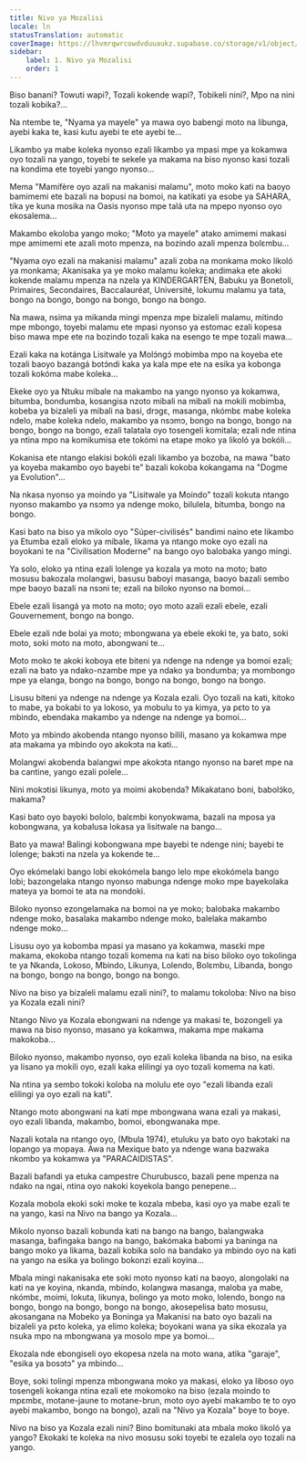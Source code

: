```yaml
---
title: Nivo ya Mozalisi
locale: ln
statusTranslation: automatic
coverImage: https://lhvmrqwrcowdvduuaukz.supabase.co/storage/v1/object/public/strapi-uploads/small_cover-tratado-de-psicologia-revolucionaria.webp-5e15e1cec4e0ebebcde5d7fc7565d8fd.webp
sidebar:
    label: 1. Nivo ya Mozalisi
    order: 1
---
```

Biso banani? Towuti wapi?, Tozali kokende wapi?, Tobikeli nini?, Mpo na nini tozali kobika?...

Na ntembe te, "Nyama ya mayele" ya mawa oyo babengi moto na libunga, ayebi kaka te, kasi kutu ayebi te ete ayebi te...

Likambo ya mabe koleka nyonso ezali likambo ya mpasi mpe ya kokamwa oyo tozali na yango, toyebi te sekele ya makama na biso nyonso kasi tozali na kondima ete toyebi yango nyonso...

Mema "Mamifère oyo azali na makanisi malamu", moto moko kati na baoyo bamimemi ete bazali na bopusi na bomoi, na katikati ya esobe ya SAHARA, tika ye kuna mosika na Oasis nyonso mpe talá uta na mpepo nyonso oyo ekosalema...

Makambo ekoloba yango moko; "Moto ya mayele" atako amimemi makasi mpe amimemi ete azali moto mpenza, na bozindo azali mpenza bolɛmbu...

"Nyama oyo ezali na makanisi malamu" azali zoba na monkama moko likoló ya monkama; Akanisaka ya ye moko malamu koleka; andimaka ete akoki kokende malamu mpenza na nzela ya KINDERGARTEN, Babuku ya Bonetoli, Primaires, Secondaires, Baccalauréat, Université, lokumu malamu ya tata, bongo na bongo, bongo na bongo, bongo na bongo.

Na mawa, nsima ya mikanda mingi mpenza mpe bizaleli malamu, mitindo mpe mbongo, toyebi malamu ete mpasi nyonso ya estomac ezali kopesa biso mawa mpe ete na bozindo tozali kaka na esengo te mpe tozali mawa...

Ezali kaka na kotánga Lisitwale ya Molɔ́ngɔ́ mobimba mpo na koyeba ete tozali baoyo bazangá botɔ́ndi kaka ya kala mpe ete na esika ya kobonga tozali kokóma mabe koleka...

Ekeke oyo ya Ntuku mibale na makambo na yango nyonso ya kokamwa, bitumba, bondumba, kosangisa nzoto mibali na mibali na mokili mobimba, kobeba ya bizaleli ya mibali na basi, drɔgɛ, masanga, nkómbɛ mabe koleka ndelo, mabe koleka ndelo, makambo ya nsɔmɔ, bongo na bongo, bongo na bongo, bongo na bongo, ezali talatala oyo tosengeli komitala; ezali nde ntina ya ntina mpo na komikumisa ete tokómi na etape moko ya likoló ya bokóli...

Kokanisa ete ntango elakisi bokóli ezali likambo ya bozoba, na mawa "bato ya koyeba makambo oyo bayebi te" bazali kokoba kokangama na "Dogme ya Evolution"...

Na nkasa nyonso ya moindo ya "Lisitwale ya Moindo" tozali kokuta ntango nyonso makambo ya nsɔmɔ ya ndenge moko, bilulela, bitumba, bongo na bongo.

Kasi bato na biso ya mikolo oyo "Súper-civilisés" bandimi naino ete likambo ya Etumba ezali eloko ya mibale, likama ya ntango moke oyo ezali na boyokani te na "Civilisation Moderne" na bango oyo balobaka yango mingi.

Ya solo, eloko ya ntina ezali lolenge ya kozala ya moto na moto; bato mosusu bakozala molangwi, basusu baboyi masanga, baoyo bazali sembo mpe baoyo bazali na nsɔni te; ezali na biloko nyonso na bomoi...

Ebele ezali lisangá ya moto na moto; oyo moto azali ezali ebele, ezali Gouvernement, bongo na bongo.

Ebele ezali nde bolai ya moto; mbongwana ya ebele ekoki te, ya bato, soki moto, soki moto na moto, abongwani te...

Moto moko te akoki koboya ete biteni ya ndenge na ndenge ya bomoi ezali; ezali na bato ya ndako-nzambe mpe ya ndako ya bondumba; ya mombongo mpe ya elanga, bongo na bongo, bongo na bongo, bongo na bongo.

Lisusu biteni ya ndenge na ndenge ya Kozala ezali. Oyo tozali na kati, kitoko to mabe, ya bokabi to ya lokoso, ya mobulu to ya kimya, ya pɛto to ya mbindo, ebendaka makambo ya ndenge na ndenge ya bomoi...

Moto ya mbindo akobenda ntango nyonso bilili, masano ya kokamwa mpe ata makama ya mbindo oyo akokɔta na kati...

Molangwi akobenda balangwi mpe akokɔta ntango nyonso na baret mpe na ba cantine, yango ezali polele...

Nini mokɔtisi likunya, moto ya moimi akobenda? Mikakatano boni, babolɔ́ko, makama?

Kasi bato oyo bayoki bololo, balɛmbi konyokwama, bazali na mposa ya kobongwana, ya kobalusa lokasa ya lisitwale na bango...

Bato ya mawa! Balingi kobongwana mpe bayebi te ndenge nini; bayebi te lolenge; bakɔti na nzela ya kokende te...

Oyo ekómelaki bango lobi ekokómela bango lelo mpe ekokómela bango lobi; bazongelaka ntango nyonso mabunga ndenge moko mpe bayekolaka mateya ya bomoi te ata na mondoki.

Biloko nyonso ezongelamaka na bomoi na ye moko; balobaka makambo ndenge moko, basalaka makambo ndenge moko, balelaka makambo ndenge moko...

Lisusu oyo ya kobomba mpasi ya masano ya kokamwa, masɛki mpe makama, ekokoba ntango tozali komema na kati na biso biloko oyo tokolinga te ya Nkanda, Lokoso, Mbindo, Likunya, Lolendo, Bolɛmbu, Libanda, bongo na bongo, bongo na bongo, bongo na bongo.

Nivo na biso ya bizaleli malamu ezali nini?, to malamu tokoloba: Nivo na biso ya Kozala ezali nini?

Ntango Nivo ya Kozala ebongwani na ndenge ya makasi te, bozongeli ya mawa na biso nyonso, masano ya kokamwa, makama mpe makama makokoba...

Biloko nyonso, makambo nyonso, oyo ezali koleka libanda na biso, na esika ya lisano ya mokili oyo, ezali kaka elilingi ya oyo tozali komema na kati.

Na ntina ya sembo tokoki koloba na molulu ete oyo "ezali libanda ezali elilingi ya oyo ezali na kati".

Ntango moto abongwani na kati mpe mbongwana wana ezali ya makasi, oyo ezali libanda, makambo, bomoi, ebongwanaka mpe.

Nazali kotala na ntango oyo, (Mbula 1974), etuluku ya bato oyo bakɔtaki na lopango ya mopaya. Awa na Mexique bato ya ndenge wana bazwaka nkombo ya kokamwa ya "PARACAIDISTAS".

Bazali bafandi ya etuka campestre Churubusco, bazali pene mpenza na ndako na ngai, ntina oyo nakoki koyekola bango penepene...

Kozala mobola ekoki soki moke te kozala mbeba, kasi oyo ya mabe ezali te na yango, kasi na Nivo na bango ya Kozala...

Mikolo nyonso bazali kobunda kati na bango na bango, balangwaka masanga, bafingaka bango na bango, bakómaka babomi ya baninga na bango moko ya likama, bazali kobika solo na bandako ya mbindo oyo na kati na yango na esika ya bolingo bokonzi ezali koyina...

Mbala mingi nakanisaka ete soki moto nyonso kati na baoyo, alongolaki na kati na ye koyina, nkanda, mbindo, kolangwa masanga, maloba ya mabe, nkómbɛ, moimi, lokuta, likunya, bolingo ya moto moko, lolendo, bongo na bongo, bongo na bongo, bongo na bongo, akosepelisa bato mosusu, akosangana na Mobeko ya Boninga ya Makanisi na bato oyo bazali na bizaleli ya pɛto koleka, ya elimo koleka; boyokani wana ya sika ekozala ya nsuka mpo na mbongwana ya mosolo mpe ya bomoi...

Ekozala nde ebongiseli oyo ekopesa nzela na moto wana, atika "garaje", "esika ya bosɔtɔ" ya mbindo...

Boye, soki tolingi mpenza mbongwana moko ya makasi, eloko ya liboso oyo tosengeli kokanga ntina ezali ete mokomoko na biso (ezala moindo to mpɛmbɛ, motane-jaune to motane-brun, moto oyo ayebi makambo te to oyo ayebi makambo, bongo na bongo), azali na "Nivo ya Kozala" boye to boye.

Nivo na biso ya Kozala ezali nini? Bino bomitunaki ata mbala moko likoló ya yango? Ekokaki te koleka na nivo mosusu soki toyebi te ezalela oyo tozali na yango.

